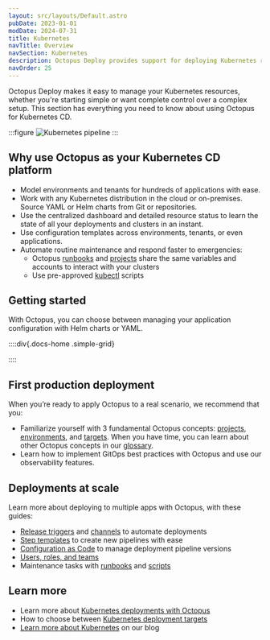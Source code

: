 ```yaml
---
layout: src/layouts/Default.astro
pubDate: 2023-01-01
modDate: 2024-07-31
title: Kubernetes
navTitle: Overview
navSection: Kubernetes
description: Octopus Deploy provides support for deploying Kubernetes resources.
navOrder: 25
---
```


Octopus Deploy makes it easy to manage your Kubernetes resources, whether you're starting simple or want complete control over a complex setup. This section has everything you need to know about using Octopus for Kubernetes CD.

:::figure
![Kubernetes pipeline](/docs/deployments/kubernetes/pipeline-visual-k8s.png)
:::

## Why use Octopus as your Kubernetes CD platform
- Model environments and tenants for hundreds of applications with ease.
- Work with any Kubernetes distribution in the cloud or on-premises. Source YAML or Helm charts from Git or repositories.
- Use the centralized dashboard and detailed resource status to learn the state of all your deployments and clusters in an instant.
- Use configuration templates across environments, tenants, or even applications.
- Automate routine maintenance and respond faster to emergencies:
  - Octopus [runbooks](/docs/runbooks/) and [projects](/docs/projects) share the same variables and accounts to interact with your clusters
  - Use pre-approved [kubectl](/docs/deployments/kubernetes/kubectl) scripts

## Getting started
With Octopus, you can choose between managing your application configuration with Helm charts or YAML.

::::div{.docs-home .simple-grid}

<Card
  description="Learn more about how you can use Octopus variables for Helm values in our Helm documentation."
  imgAlt="Helm logo"
  imgSrc="/docs/img/helm-logo.png"
  link="/docs/deployments/kubernetes/helm-update"
  title="Helm deployment guide"
/>

<Card
  description="Start with our YAML deployment guide if you intend to use plain YAML."
  imgAlt="Yaml logo"
  imgSrc="/docs/img/yaml-logo.png"
  link="/docs/getting-started/first-kubernetes-deployment"
  title="YAML deployment guide"
/>

<Card
  description="Consider using Kustomize with Octopus for more templating capabilities."
  imgAlt="Kustomize and Octopus logo"
  imgSrc="/docs/img/kustomize-octopus-logo.png"
  link="/docs/deployments/kubernetes/kustomize"
  title="Kustomize with Octopus"
/>

<Card
  description="You can also create a configuration with our UI, and Octopus will generate YAML behind the scenes for you."
  imgAlt="Octopus logo"
  imgSrc="/docs/img/octopus-deploy-logo.png"
  link="/docs/deployments/kubernetes/deploy-container"
  title="Use the Octopus UI"
/>

::::

## First production deployment
When you’re ready to apply Octopus to a real scenario, we recommend that you:
- Familiarize yourself with 3 fundamental Octopus concepts: [projects](/docs/projects), [environments](/docs/infrastructure/environments), and [targets](/docs/infrastructure/deployment-targets). When you have time, you can learn about other Octopus concepts in our [glossary](/docs/getting-started/glossary).
- Learn how to implement GitOps best practices with Octopus and use our observability features.

## Deployments at scale
Learn more about deploying to multiple apps with Octopus, with these guides:
- [Release triggers](/docs/projects/project-triggers/external-feed-triggers) and [channels](/docs/releases/channels) to automate deployments
- [Step templates](/docs/projects/custom-step-templates) to create new pipelines with ease
- [Configuration as Code](/docs/projects/version-control) to manage deployment pipeline versions
- [Users, roles, and teams](/docs/getting-started/best-practices/users-roles-and-teams)
- Maintenance tasks with [runbooks](/docs/runbooks/) and [scripts](/docs/deployments/kubernetes/kubectl)

## Learn more
- Learn more about [Kubernetes deployments with Octopus](https://octopus.com/use-case/kubernetes)
- How to choose between [Kubernetes deployment targets](/docs/kubernetes/targets/kubernetes-api)
- [Learn more about Kubernetes](https://octopus.com/blog/search?context=blog&q=kubernetes) on our blog
